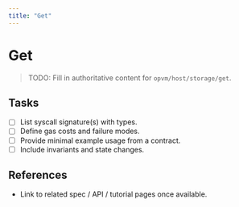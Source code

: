 ```yaml
---
title: "Get"
---
```


# Get

> TODO: Fill in authoritative content for `opvm/host/storage/get`.

## Tasks
- [ ] List syscall signature(s) with types.
- [ ] Define gas costs and failure modes.
- [ ] Provide minimal example usage from a contract.
- [ ] Include invariants and state changes.

## References
- Link to related spec / API / tutorial pages once available.
